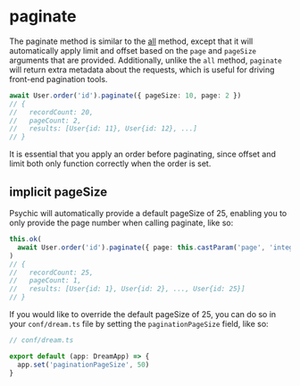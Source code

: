 # paginate

The paginate method is similar to the [all](/docs/models/querying/all) method, except that it will automatically apply limit and offset based on the `page` and `pageSize` arguments that are provided. Additionally, unlike the `all` method, `paginate` will return extra metadata about the requests, which is useful for driving front-end pagination tools.

```ts
await User.order('id').paginate({ pageSize: 10, page: 2 })
// {
//   recordCount: 20,
//   pageCount: 2,
//   results: [User{id: 11}, User{id: 12}, ...]
// }
```

It is essential that you apply an order before paginating, since offset and limit both only function correctly when the order is set.

## implicit pageSize

Psychic will automatically provide a default pageSize of 25, enabling you to only provide the page number when calling paginate, like so:

```ts
this.ok(
  await User.order('id').paginate({ page: this.castParam('page', 'integer') }),
)
// {
//   recordCount: 25,
//   pageCount: 1,
//   results: [User{id: 1}, User{id: 2}, ..., User{id: 25}]
// }
```

If you would like to override the default pageSize of 25, you can do so in your `conf/dream.ts` file by setting the `paginationPageSize` field, like so:

```ts
// conf/dream.ts

export default (app: DreamApp) => {
  app.set('paginationPageSize', 50)
}
```
